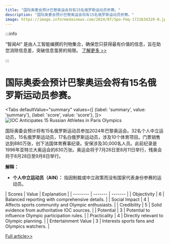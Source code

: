 ```yaml
---
title: "国际奥委会预计巴黎奥运会将有15名俄罗斯运动员参赛。"
description: "国际奥委会预计巴黎奥运会将有15名俄罗斯运动员参赛。"
image: https://image.informedainews.com/2024/07/Spo-Fmq-1721634329-0.jpg
---
```



:::info

“智闻AI“ 是由人工智能编撰的刊物集合，确保您只获得最有价值的信息，旨在助您消除信息差，突破信息茧房的局限。  [了解更多 >>](/)

:::

# 国际奥委会预计巴黎奥运会将有15名俄罗斯运动员参赛。


<Tabs
	defaultValue="summary"
	values={[
	{label: 'summary', value: 'summary'},
	{label: 'score', value: 'score'},
]}>
<TabItem value="summary">
<img
  src="https://image.informedainews.com/2024/07/Spo-Fmq-1721634329-0.jpg"
  alt="IOC Anticipates 15 Russian Athletes in Paris Olympics"
/>



国际奥委会预计将有15名俄罗斯运动员参加2024年巴黎奥运会。32名个人中立运动员，15名俄罗斯运动员，17名白俄罗斯运动员，涉及10个体育项目。门票销售达到880万张，创下法国体育赛事纪录。安保涉及30,000名人员。此前纪录是1996年亚特兰大奥运会的830万张。奥运会将于7月26日至8月11日举行，残奥会将于8月28日至9月8日举行。

**解释：**
- **个人中立运动员（AIN）：** 指因制裁或中立政策而没有国家代表身份参赛的运动员。
</TabItem>
<TabItem value="score">
	| Scores     | Value   | Explanation |
	| -------- | ------- | ------- |
	| Objectivity  | 6    | Balanced reporting with comprehensive details.    |
	| Social Impact | 4     | Affects sports community and Olympic enthusiasts.    |
	| Credibility    | 5    | Solid evidence from authoritative IOC sources.    |
	| Potential    | 3    | Potential to influence Olympic participation rules.    |
	| Practicality    | 4    | Directly relevant to Olympic planning.    |
	| Entertainment Value    | 3    | Interests sports fans and Olympics watchers.    |
</TabItem>
</Tabs>

[Full article>>](https://sputniknews.com/20240721/ioc-expects-participation-of-15-russian-athletes-in-paris-olympics--sports-director-1119446475.html)
